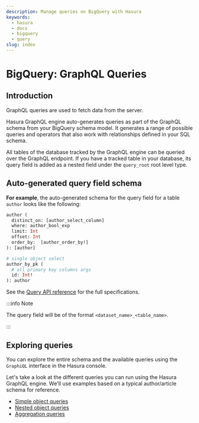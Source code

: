 ```yaml
---
description: Manage queries on BigQuery with Hasura
keywords:
  - hasura
  - docs
  - bigquery
  - query
slug: index
---
```


# BigQuery: GraphQL Queries

## Introduction

GraphQL queries are used to fetch data from the server.

Hasura GraphQL engine auto-generates queries as part of the GraphQL schema from your BigQuery schema model. It generates
a range of possible queries and operators that also work with relationships defined in your SQL schema.

All tables of the database tracked by the GraphQL engine can be queried over the GraphQL endpoint. If you have a tracked
table in your database, its query field is added as a nested field under the `query_root` root level type.

## Auto-generated query field schema

**For example**, the auto-generated schema for the query field for a table `author` looks like the following:

```graphql
author (
  distinct_on: [author_select_column]
  where: author_bool_exp
  limit: Int
  offset: Int
  order_by:  [author_order_by!]
): [author]

# single object select
author_by_pk (
  # all primary key columns args
  id: Int!
): author
```

See the [Query API reference](/api-reference/graphql-api/query.mdx) for the full specifications.

:::info Note

The query field will be of the format `<dataset_name>_<table_name>`.

:::

## Exploring queries

You can explore the entire schema and the available queries using the `GraphiQL` interface in the Hasura console.

Let's take a look at the different queries you can run using the Hasura GraphQL engine. We'll use examples based on a
typical author/article schema for reference.

- [Simple object queries](/queries/bigquery/simple-object-queries.mdx)
- [Nested object queries](/queries/bigquery/nested-object-queries.mdx)
- [Aggregation queries](/queries/bigquery/aggregation-queries.mdx)
